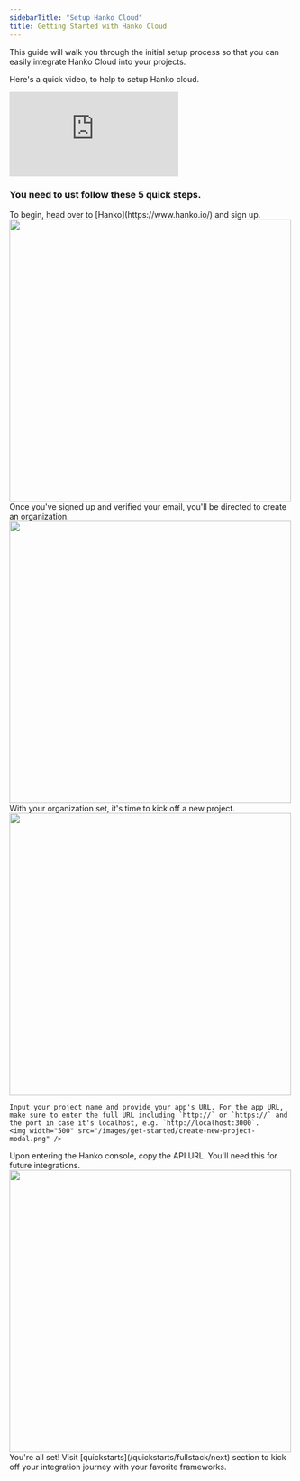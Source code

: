 ```yaml
---
sidebarTitle: "Setup Hanko Cloud"
title: Getting Started with Hanko Cloud
---
```


This guide will walk you through the initial setup process so that you can easily integrate Hanko Cloud into your projects.

Here's a quick video, to help to setup Hanko cloud.

<iframe
  className="w-full aspect-video"
  src="https://www.youtube.com/embed/dSeYqEhqZc0?si=anD8PLuU7khVRfDw"
  title="Setup Hanko Cloud"
  frameBorder="0"
  allow="accelerometer; autoplay; clipboard-write; encrypted-media; gyroscope; picture-in-picture"
  allowFullScreen
></iframe>

<br/>

### You need to ust follow these 5 quick steps.

<Steps>
<Step title="Sign Up">
    To begin, head over to [Hanko](https://www.hanko.io/) and sign up. 
    <img width="500" src="/images/get-started/create-acc.png" />
</Step>
<Step title="Create an Organization">
    Once you've signed up and verified your email, you'll be directed to create an organization.
    <img width="500" src="/images/get-started/create-org.png" />
</Step>
<Step title="Initiate a New Project">
    With your organization set, it's time to kick off a new project.
    <img width="500" src="/images/get-started/create-proj.png" />

    Input your project name and provide your app's URL. For the app URL, make sure to enter the full URL including `http://` or `https://` and the port in case it's localhost, e.g. `http://localhost:3000`.
    <img width="500" src="/images/get-started/create-new-project-modal.png" />

</Step>
<Step title="Copy the API URL">
    Upon entering the Hanko console, copy the API URL. You'll need this for future integrations.
    <img width="500" src="/images/get-started/api-url.png" />
</Step>
<Step title="Dive into Integrations">
    You're all set! Visit [quickstarts](/quickstarts/fullstack/next) section to kick off your integration journey with your favorite frameworks.
</Step>
</Steps>
